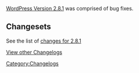 [[Version_2.8.1|WordPress Version 2.8.1]] was comprised of bug fixes.

==Changesets==

See the list of [http://core.trac.wordpress.org/log/branches/2.8/?action=stop_on_copy&mode=stop_on_copy&rev=11699&stop_rev=11553&limit=500 changes for 2.8.1]

<!--See the list of [http://core.trac.wordpress.org/changeset?old_path=tags/2.7&old=10539&new_path=tags/2.7.1&new=10539 code changes for 2.7.1 (Changes from  tags/2..7 at  r10539  to  tags/2.7.1 at  r10539)] -->



[[WordPress Versions|View other Changelogs]]
[[Category:Changelogs]]